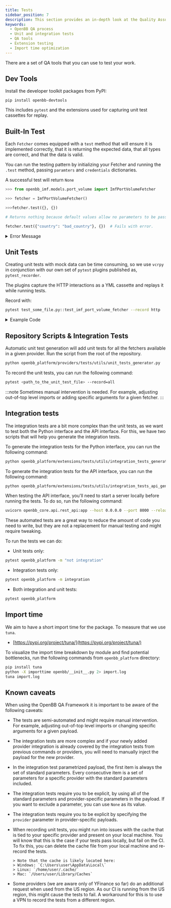 ```yaml
---
title: Tests
sidebar_position: 7
description: This section provides an in-depth look at the Quality Assurance (QA) process in the Open Data Platform. It covers the use of QA tools for testing extensions, creation of unit and integration tests, and the importance of maintaining a short import time for the package.
keywords:
  - OpenBB QA process
  - Unit and integration tests
  - QA tools
  - Extension testing
  - Import time optimization
---
```



<HeadTitle title="Tests - Contributor Guidelines - Development | OpenBB Docs" />

There are a set of QA tools that you can use to test your work.

## Dev Tools

Install the developer toolkit packages from PyPI:

```
pip install openbb-devtools
```

This includes `pytest` and the extensions used for capturing unit test cassettes for replay.

## Built-In Test

Each `Fetcher` comes equipped with a `test` method that will ensure it is implemented correctly, that it is returning the expected data, that all types are correct, and that the data is valid.

You can run the testing pattern by initializing your Fetcher and running the `.test` method,
passing `paramters` and `credentials` dictionaries.

A successful test will return `None`

```python
>>> from openbb_imf.models.port_volume import ImfPortVolumeFetcher

>>> fetcher = ImfPortVolumeFetcher()

>>>fetcher.test({}, {})

# Returns nothing because default values allow no parameters to be passed, and credentials are not required.

fetcher.test({"country": "bad_country"}, {})  # Fails with error.
```

<details>
<summary mdxType="summary">Error Message</summary>

```python
---------------------------------------------------------------------------
ValueError                                Traceback (most recent call last)
Cell In[12], line 1
----> 1 fetcher.test({"country": "bad_country"}, {})

File ~/github/OpenBB/openbb_platform/core/openbb_core/provider/abstract/fetcher.py:141, in Fetcher.test(cls, params, credentials, **kwargs)
    138 # pylint: disable=import-outside-toplevel
    139 from pandas import DataFrame
--> 141 query = cls.transform_query(params=params)
    142 data = run_async(
    143     cls.extract_data, query=query, credentials=credentials, **kwargs
    144 )
    145 result = cls.transform_data(query=query, data=data, **kwargs)

File ~/github/OpenBB/openbb_platform/providers/imf/openbb_imf/models/port_volume.py:393, in ImfPortVolumeFetcher.transform_query(params)
    383     raise OpenBBError(
    384         ValueError(
    385             "start_date must be after 2019-01-01 for IMF Port Volume data."
    386         )
    387     )
    389 if country := params.pop("country", None):
    390     params["port_code"] = (
    391         params["port_code"]
    392         if params.get("port_code")
--> 393         else get_port_ids_by_country(country)
    394     )
    396 return ImfPortVolumeQueryParams(**params)

File ~/github/OpenBB/openbb_platform/providers/imf/openbb_imf/utils/port_watch_helpers.py:61, in get_port_ids_by_country(country_code)
     58     port_ids_by_country = json.load(file)
     60 if country_code.upper() not in port_ids_by_country:
---> 61     raise ValueError(
     62         f"Country code '{country_code}' is not supported by IMF Port Watch."
     63     )
     65 return port_ids_by_country.get(country_code.upper(), "")

ValueError: Country code 'bad_country' is not supported by IMF Port Watch.
```

</details>

## Unit Tests

Creating unit tests with mock data can be time consuming, so we use `vcrpy` in conjunction with our own set of `pytest` plugins published as, `pytest_recorder`.

The plugins capture the HTTP interactions as a YML cassette and replays it while running tests.

Record with:

```sh
pytest test_some_file.py::test_imf_port_volume_fetcher --record http
```

<details>
<summary mdxType="summary">Example Code</summary>

```python
"""IMF Fetcher Tests."""

from datetime import date

import pytest
from openbb_core.app.service.user_service import UserService
from openbb_imf.models.port_volume import ImfPortVolumeFetcher

test_credentials = UserService().default_user_settings.credentials.model_dump(
    mode="json"
)

@pytest.fixture(scope="module")
def vcr_config():
    """VCR configuration."""
    return {
        "filter_headers": [("User-Agent", None)],
    }

@pytest.mark.record_http
def test_imf_port_volume_fetcher(credentials=test_credentials):
    """Test the ImfPortVolume fetcher."""
    params = {
        "port_code": "port1201",
        "start_date": date(year=2023, month=1, day=1),
        "end_date": date(year=2023, month=1, day=31),
    }

    fetcher = ImfPortVolumeFetcher()
    result = fetcher.test(params, credentials)
    assert result is None
```

</details>

## Repository Scripts & Integration Tests

Automatic unit test generation will add unit tests for all the fetchers available in a given provider.
Run the script from the root of the repository.

```bash
python openbb_platform/providers/tests/utils/unit_tests_generator.py
```

To record the unit tests, you can run the following command:

```bash
pytest <path_to_the_unit_test_file> --record=all
```

:::note
Sometimes manual intervention is needed. For example, adjusting out-of-top level imports or adding specific arguments for a given fetcher.
:::

## Integration tests

The integration tests are a bit more complex than the unit tests, as we want to test both the Python interface and the API interface.
For this, we have two scripts that will help you generate the integration tests.

To generate the integration tests for the Python interface, you can run the following command:

```bash
python openbb_platform/extensions/tests/utils/integration_tests_generator.py
```

To generate the integration tests for the API interface, you can run the following command:

```bash
python openbb_platform/extensions/tests/utils/integration_tests_api_generator.py
```

When testing the API interface, you'll need to start a server locally before running the tests. To do so, run the following command:

```bash
uvicorn openbb_core.api.rest_api:app --host 0.0.0.0 --port 8000 --reload
```

These automated tests are a great way to reduce the amount of code you need to write,
but they are not a replacement for manual testing and might require tweaking.

To run the tests we can do:

- Unit tests only:

```bash
pytest openbb_platform -m "not integration"
```

- Integration tests only:

```bash
pytest openbb_platform -m integration
```

- Both integration and unit tests:

```bash
pytest openbb_platform
```

## Import time

We aim to have a short import time for the package. To measure that we use `tuna`.

- [https://pypi.org/project/tuna/](https://pypi.org/project/tuna/)

To visualize the import time breakdown by module and find potential bottlenecks, run the
following commands from `openbb_platform` directory:

```bash
pip install tuna
python -X importtime openbb/__init__.py 2> import.log
tuna import.log
```

## Known caveats

When using the OpenBB QA Framework it is important to be aware of the following caveats:

- The tests are semi-automated and might require manual intervention. For example, adjusting out-of-top level imports or changing specific arguments for a given payload.

- The integration tests are more complex and if your newly added provider integration is already covered by the
  integration tests from previous commands or providers, you will need to manually inject the payload for the new
  provider.

- In the integration test parametrized payload, the first item is always the set of standard parameters. Every
  consecutive item is a set of parameters for a specific provider with the standard parameters included.

- The integration tests require you to be explicit, by using all of the standard parameters and provider-specific
  parameters in the payload. If you want to exclude a parameter, you can use `None` as its value.

- The integration tests require you to be explicit by specifying the `provider` parameter in provider-specific
  payloads.

- When recording unit tests, you might run into issues with the cache that is tied to your specific provider and present
  on your local machine. You will know that this is the case if your tests pass locally, but fail on the CI. To fix this,
  you can delete the cache file from your local machine and re-record the tests.

      > Note that the cache is likely located here:
      > Windows: `C:\Users\user\AppData\Local\`
      > Linux: `/home/user/.cache/`
      > Mac: `/Users/user/Library/Caches`

- Some providers (we are aware only of YFinance so far) do an additional request when used from the US region. As our CI
  is running from the US region, this might cause the tests to fail. A workaround for this is to use a VPN to record the
  tests from a different region.
